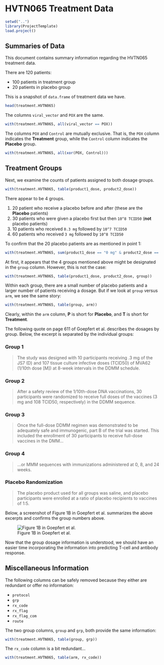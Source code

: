 # HVTN065 Treatment Data

```r
setwd("..")
library(ProjectTemplate)
load.project()
```

## Summaries of Data

This document contains summary information regarding the HVTN065 treatment data.

There are 120 patients:

* 100 patients in treatment group
* 20 patients in placebo group

This is a snapshot of `data.frame` of treatment data we have.

```r
head(treatment.HVTN065)
```

The columns `viral_vector` and `POX` are the same.

```r
with(treatment.HVTN065, all(viral_vector == POX))
```

The columns `POX` and `Control` are mutually exclusive. That is, the `POX` column indicates the **Treatment** group, while the `Control` column indicates the **Placebo** group.

```r
with(treatment.HVTN065, all(xor(POX, Control)))
```

## Treatment Groups

Next, we examine the counts of patients assigned to both dosage groups.

```r
with(treatment.HVTN065, table(product1_dose, product2_dose))
```

There appear to be 4 groups.

1. 20 patient who receive a placebo before and after (these are the **Placebo** patients)
2. 30 patients who were given a placebo first but then `10^8 TCID50` (**not** placebo patients)
3. 10 patients who received `0.3 mg` followed by `10^7 TCID50`
4. 60 patients who received `3 mg` followed by `10^8 TCID50`

To confirm that the 20 placebo patients are as mentioned in point 1:

```r
with(treatment.HVTN065, sum(product1_dose == "0 mg" & product2_dose == "0 TCID50" & Control == 1))
```

At first, it appears that the 4 groups mentioned above might be designated in the `group` column. However, this is not the case:

```r
with(treatment.HVTN065, table(product1_dose, product2_dose, group))
```

Within each group, there are a small number of placebo patients and a larger number of patients receiving a dosage. But if we look at `group` versus `arm`, we see the same story:

```r
with(treatment.HVTN065, table(group, arm))
```

Clearly, within the `arm` column, **P** is short for **Placebo**, and **T** is short for **Treatment**.

The following quote on page 611 of Goepfert et al. describes the dosages by group. Below, the excerpt is separated by the individual groups:

### Group 1

> The study was designed with 10 participants receiving .3 mg of the JS7 (D) and 107 tissue culture infective doses (TCID50) of MVA62 (1/10th dose [M]) at 8-week intervals in the DDMM schedule.

### Group 2

> After a safety review of the 1/10th-dose DNA vaccinations, 30 participants were randomized to receive full doses of the vaccines (3 mg and 108 TCID50, respectively) in the DDMM sequence.

### Group 3

> Once the full-dose DDMM regimen was demonstrated to be adequately safe and immunogenic, part B of the trial was started. This included the enrollment of 30 participants to receive full-dose vaccines in the DMM... 

### Group 4

> ...or MMM sequences with immunizations administered at 0, 8, and 24 weeks.

### Placebo Randomization

> The placebo product used for all groups was saline, and placebo participants were enrolled at a ratio of placebo recipients to vaccines of 1:5.

Below, a screenshot of Figure 1B in Goepfert et al. summarizes the above excerpts and confirms the group numbers above.

![Figure 1B in Goepfert et al.](http://i.imgur.com/GRS5EAg.png)

Now that the group dosage information is understood, we should have an easier time incorporating the information into predicting T-cell and antibody response.

## Miscellaneous Information

The following columns can be safely removed because they either are redundant or offer no information:

* `protocol`
* `grp`
* `rx_code`
* `rx_flag`
* `rx_flag_com`
* `route`

The two group columns, `group` and `grp`, both provide the same information:

```r
with(treatment.HVTN065, table(group, grp))
```

The `rx_code` column is a bit redundant...

```r
with(treatment.HVTN065, table(arm, rx_code))
```
